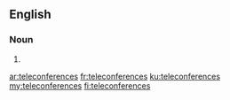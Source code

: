 ==English==

===Noun===
{{head|en|noun plural form}}

# {{plural of|teleconference|lang=en}}

[[ar:teleconferences]]
[[fr:teleconferences]]
[[ku:teleconferences]]
[[my:teleconferences]]
[[fi:teleconferences]]